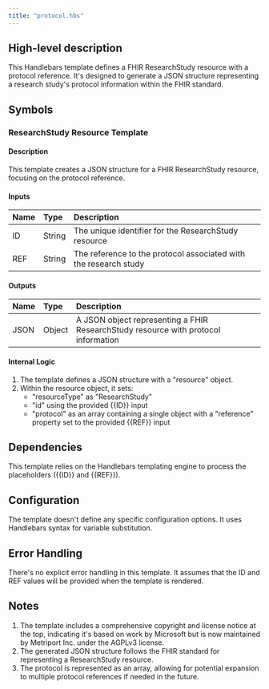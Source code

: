 ```yaml
---
title: "protocol.hbs"
---
```


## High-level description
This Handlebars template defines a FHIR ResearchStudy resource with a protocol reference. It's designed to generate a JSON structure representing a research study's protocol information within the FHIR standard.

## Symbols

### ResearchStudy Resource Template
#### Description
This template creates a JSON structure for a FHIR ResearchStudy resource, focusing on the protocol reference.

#### Inputs
| Name | Type | Description |
|:-----|:-----|:------------|
| ID | String | The unique identifier for the ResearchStudy resource |
| REF | String | The reference to the protocol associated with the research study |

#### Outputs
| Name | Type | Description |
|:-----|:-----|:------------|
| JSON | Object | A JSON object representing a FHIR ResearchStudy resource with protocol information |

#### Internal Logic
1. The template defines a JSON structure with a "resource" object.
2. Within the resource object, it sets:
   - "resourceType" as "ResearchStudy"
   - "id" using the provided {{ID}} input
   - "protocol" as an array containing a single object with a "reference" property set to the provided {{REF}} input

## Dependencies
This template relies on the Handlebars templating engine to process the placeholders ({{ID}} and {{REF}}).

## Configuration
The template doesn't define any specific configuration options. It uses Handlebars syntax for variable substitution.

## Error Handling
There's no explicit error handling in this template. It assumes that the ID and REF values will be provided when the template is rendered.

## Notes
1. The template includes a comprehensive copyright and license notice at the top, indicating it's based on work by Microsoft but is now maintained by Metriport Inc. under the AGPLv3 license.
2. The generated JSON structure follows the FHIR standard for representing a ResearchStudy resource.
3. The protocol is represented as an array, allowing for potential expansion to multiple protocol references if needed in the future.